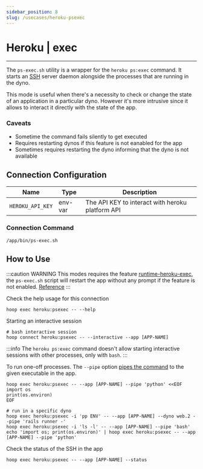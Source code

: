 ```yaml
---
sidebar_position: 8
slug: /usecases/heroku-psexec
---
```



# Heroku | exec

<ConnectOnHoopButton
  url="https://app.hoop.dev/connections/command-line/new?data=ewogICJuYW1lIjogImhlcm9rdTpwc2V4ZWMiLAogICJ0eXBlIjogImNvbW1hbmQtbGluZSIsCiAgInNlY3JldCI6IHsKICAgICJlbnZ2YXI6SEVST0tVX0FQSV9LRVkiOiAiIgogIH0sCiAgImNvbW1hbmQiOiBbCiAgICAiL2FwcC9iaW4vcHMtZXhlYy5zaCIKICBdLAogICJhZ2VudF9pZCI6ICIiCn0="
/>

---

The `ps-exec.sh` utility is a wrapper for the `heroku ps:exec` command. It starts an [SSH](https://en.wikipedia.org/wiki/Secure_Shell) server daemon alongside the processes that are running in the dyno.

This mode is useful when there's a necessity to check or change the state of an application in a particular dyno. However it's more intrusive since it allows to interact it directly with the state of the app.

### Caveats

- Sometime the command fails silently to get executed 
- Requires restarting dynos if this feature is not eanabled for the app
- Sometimes requires restarting the dyno informing that the dyno is not available

## Connection Configuration

| Name                    | Type    | Description                                      |
|------------------------ | ------- | ------------------------------------------------ |
| `HEROKU_API_KEY`        | env-var | The API KEY to interact with heroku platform API |

### Connection Command

```shell
/app/bin/ps-exec.sh
```

## How to Use

:::caution WARNING
This modes requires the feature [runtime-heroku-exec](https://devcenter.heroku.com/articles/exec), the `ps-exec.sh` script will restart the app without any prompt if the feature is not enabled. [Reference](https://github.com/hoophq/heroku-hoop-agent/blob/main/bin/ps-exec.sh)
:::

Check the help usage for this connection

```shell
hoop exec heroku:psexec -- --help
```

Starting an interactive session

```shell
# bash interactive session
hoop connect heroku:psexec -- --interactive --app [APP-NAME]
```

:::info
The `heroku ps:exec` command doesn't allow starting interactive sessions with other processes, only with `bash`.
:::

To run one-off processes. The `--pipe` option [pipes the command](https://en.wikipedia.org/wiki/Pipeline_(Unix)) to the given executable in the app.

```shell
hoop exec heroku:psexec -- --app [APP-NAME] --pipe 'python' <<EOF
import os
print(os.environ)
EOF
```

```shell
# run in a specific dyno
hoop exec heroku:psexec -i 'pp ENV' -- --app [APP-NAME] --dyno web.2 --pipe 'rails runner -'
hoop exec heroku:psexec -i 'ls -l' -- --app [APP-NAME] --pipe 'bash'
echo 'import os; print(os.environ)' | hoop exec heroku:psexec -- --app [APP-NAME] --pipe 'python'
```

Check the status of the SSH in the app

```shell
hoop exec heroku:psexec -- --app [APP-NAME] --status
```